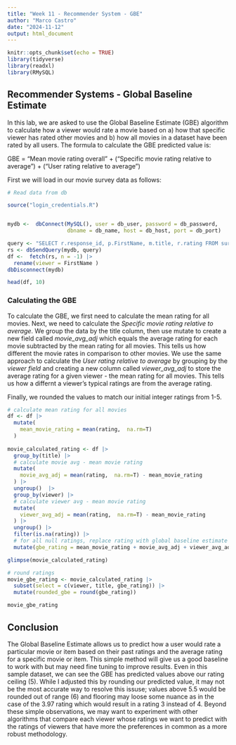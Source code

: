 ```yaml
---
title: "Week 11 - Recommender System - GBE"
author: "Marco Castro"
date: "2024-11-12"
output: html_document
---
```


```r
knitr::opts_chunk$set(echo = TRUE)
library(tidyverse)
library(readxl)
library(RMySQL)
```

## Recommender Systems - Global Baseline Estimate

In this lab, we are asked to use the Global Baseline Estimate (GBE) algorithm to calculate how a viewer would rate a movie based on a) how that specific viewer has rated other movies and b) how all movies in a dataset have been rated by all users. The formula to calculate the GBE predicted value is:

GBE = "Mean movie rating overall" + ("Specific movie rating relative to average") + ("User rating relative to average")

First we will load in our movie survey data as follows:

```r
# Read data from db

source("login_credentials.R")


mydb <-  dbConnect(MySQL(), user = db_user, password = db_password,
                   dbname = db_name, host = db_host, port = db_port)

query <- "SELECT r.response_id, p.FirstName, m.title, r.rating FROM survey_movie_ratings AS r LEFT JOIN survey_movies AS m ON m.movie_id = r.movie_id LEFT JOIN survey_participants AS p ON p.participant_id = r.participant_id"
rs <- dbSendQuery(mydb, query)
df <-  fetch(rs, n = -1) |>
  rename(viewer = FirstName )
dbDisconnect(mydb)

head(df, 10)
```

### Calculating the GBE

To calculate the GBE, we first need to calculate the mean rating for all movies. Next, we need to calculate the _Specific movie rating relative to average_. We group the data by the title column, then use mutate to create a new field called _movie_avg_adj_ which equals the average rating for each movie subtracted by the mean rating for all movies. This tells us how different the movie rates in comparison to other movies. We use the same approach to calculate the _User rating relative to average_ by grouping by the _viewer field_ and creating a new column called _viewer_avg_adj_ to store the average rating for a given viewer - the mean rating for all movies. This tells us how a differnt a viewer's typical ratings are from the average rating.

Finally, we rounded the values to match our initial integer ratings from 1-5.

```r

# calculate mean rating for all movies
df <- df |>
  mutate(
    mean_movie_rating = mean(rating,  na.rm=T)
  ) 
  
movie_calculated_rating <- df |>
  group_by(title) |>
  # calculate movie avg - mean movie rating
  mutate( 
    movie_avg_adj = mean(rating,  na.rm=T) - mean_movie_rating
  ) |>
  ungroup()  |>
  group_by(viewer) |>
  # calculate viewer avg - mean movie rating
  mutate(
    viewer_avg_adj = mean(rating,  na.rm=T) - mean_movie_rating
  ) |>
  ungroup() |>
  filter(is.na(rating)) |>
  # for all null ratings, replace rating with global baseline estimate 
  mutate(gbe_rating = mean_movie_rating + movie_avg_adj + viewer_avg_adj)

glimpse(movie_calculated_rating)

# round ratings
movie_gbe_rating <- movie_calculated_rating |>
  subset(select = c(viewer, title, gbe_rating)) |>
  mutate(rounded_gbe = round(gbe_rating))

movie_gbe_rating
```

## Conclusion

The Global Baseline Estimate allows us to predict how a user would rate a particular movie or item based on their past ratings and the average rating for a specific movie or item. This simple method will give us a good baseline to work with but may need fine tuning to improve results. Even in this sample dataset, we can see the GBE has predicted values above our rating ceiling (5). While I adjusted this by rounding our predicted value, it may not be the most accurate way to resolve this issuse; values above 5.5 would be rounded out of range (6) and flooring may loose some nuance as in the case of the 3.97 rating which would result in a rating 3 instead of 4. Beyond these simple observations, we may want to experiment with other algorithms that compare  each viewer whose ratings we want to predict with the ratings of viewers that have more the preferences in common as a more robust methodology.
